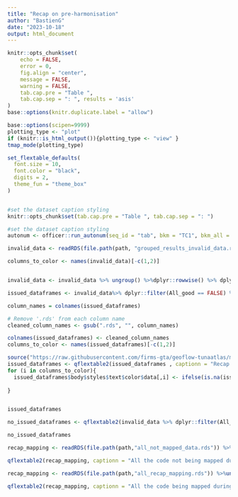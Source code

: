 ```yaml
---
title: "Recap on pre-harmonisation"
author: "BastienG"
date: "2023-10-18"
output: html_document
---
```




```r

knitr::opts_chunk$set(
	echo = FALSE,
	error = 0,
	fig.align = "center",
	message = FALSE,
	warning = FALSE,
	tab.cap.pre = "Table ",
	tab.cap.sep = ": ", results = 'asis'
)
base::options(knitr.duplicate.label = "allow")
```


```r

base::options(scipen=9999)
plotting_type <- "plot" 
if (knitr::is_html_output()){plotting_type <- "view" }
tmap_mode(plotting_type)

```


```r

set_flextable_defaults(
  font.size = 10,
  font.color = "black",
  digits = 2,
  theme_fun = "theme_box"
)


#set the dataset caption styling
knitr::opts_chunk$set(tab.cap.pre = "Table ", tab.cap.sep = ": ")

#set the dataset caption styling
autonum <- officer::run_autonum(seq_id = "tab", bkm = "TC1", bkm_all = TRUE) # number the table, bkm (bookmark) is important as the cross-referencing is done using the bookmark


```



```r

invalid_data <- readRDS(file.path(path, "grouped_results_invalid_data.rds")) %>%ungroup() %>% arrange(tRFMO)%>%  distinct()

columns_to_color <- names(invalid_data)[-c(1,2)]


invalid_data <- invalid_data %>% ungroup() %>%dplyr::rowwise() %>% dplyr::mutate(All_good = ifelse(sum(across(columns_to_color)) ==0, TRUE, FALSE)) %>% arrange(All_good, tRFMO) %>% group_by(All_good, tRFMO)

issued_dataframes <- invalid_data%>% dplyr::filter(All_good == FALSE) %>% dplyr::select(-All_good)

column_names = colnames(issued_dataframes)

# Remove '.rds' from each column name
cleaned_column_names <- gsub(".rds", "", column_names)

colnames(issued_dataframes) <- cleaned_column_names
columns_to_color <- names(issued_dataframes)[-c(1,2)]


```

```r

source("https://raw.githubusercontent.com/firms-gta/geoflow-tunaatlas/master/Analysis_markdown/functions/Functions_markdown.R")
issued_dataframes <- qflextable2(issued_dataframes , captionn = "Recap of the issues with each dataframe", grouped_data = c( "tRFMO"))
for (i in columns_to_color){
  issued_dataframes$body$styles$text$color$data[,i] <- ifelse(is.na(issued_dataframes$body$dataset[,i]), "blue", ifelse(issued_dataframes$body$dataset[,i], "red", "green"))
  
}



```


```r

issued_dataframes

```

```r

no_issued_dataframes <- qflextable2(invalid_data %>% dplyr::filter(All_good == TRUE) %>% dplyr::select(c(tRFMO,Entity)), captionn = "Dataframes without known issues", grouped_data = c( "tRFMO"))


```


```r

no_issued_dataframes

```





```r

recap_mapping <- readRDS(file.path(path,"all_not_mapped_data.rds")) %>%ungroup() %>% arrange(source_authority) %>% distinct() %>% arrange(Dimension)

```


```r

qflextable2(recap_mapping, captionn = "All the code not being mapped during the pre-harmonisation", grouped_data = c("source_authority", "Dimension"))

```



```r

recap_mapping <- readRDS(file.path(path,"all_recap_mapping.rds")) %>%ungroup() %>% arrange(source_authority)%>% dplyr::select(-Entity)  %>% filter(src_code != trg_code) %>% distinct()

```


```r

qflextable2(recap_mapping, captionn = "All the code being mapped during the pre-harmonisation (not displayed if identical)", grouped_data = c("source_authority", "src_codingsystem"))

```
